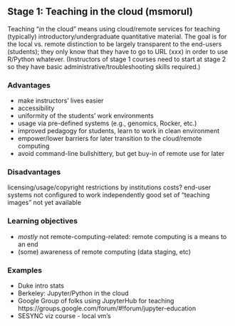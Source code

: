 ## Stage 1: Teaching in the cloud (msmorul)

Teaching "*in* the cloud" means using cloud/remote services for teaching (typically) introductory/undergraduate quantitative material. The goal is for the local vs. remote distinction to be largely transparent to the end-users (students); they only know that they have to go to URL (xxx) in order to use R/Python whatever.  (Instructors of stage 1 courses need to start at stage 2 so they have basic administrative/troubleshooting skills required.)

### Advantages

* make instructors' lives easier
* accessibility
* uniformity of the students’ work environments
* usage via pre-defined systems (e.g., genomics, Rocker, etc.)
* improved pedagogy for students, learn to work in clean environment
* empower/lower barriers for later transition to the cloud/remote computing
* avoid command-line bullshittery, but get buy-in of remote use for later

### Disadvantages
licensing/usage/copyright restrictions by institutions
costs?
end-user systems not configured to work independently
 good set of “teaching images” not yet available


### Learning objectives

* *mostly* not remote-computing-related: remote computing is a means to an end
* (some) awareness of remote computing (data staging, etc)


### Examples

* Duke intro stats
* Berkeley: Jupyter/Python in the cloud
* Google Group of folks using JupyterHub for teaching https://groups.google.com/forum/#!forum/jupyter-education
* SESYNC viz course - local vm’s
